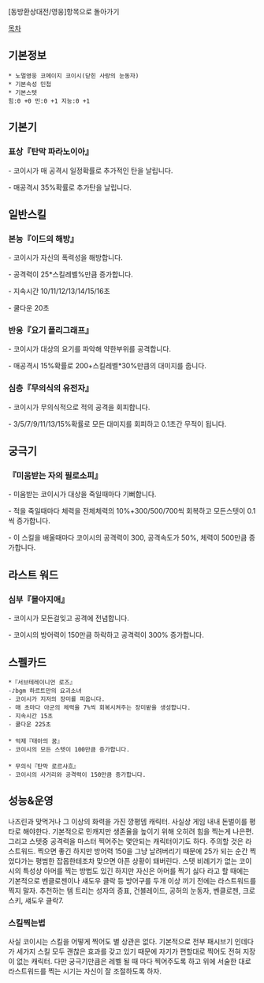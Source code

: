 [동방환상대전/영웅]항목으로 돌아가기

[[목차]]
== 기본정보 ==
 * 노멀영웅 코메이지 코이시(닫힌 사랑의 눈동자)
 * 기본속성 민첩
 * 기본스텟
 힘:0 +0 민:0 +1 지능:0 +1

== 기본기 == 

=== 표상『탄막 파라노이아』 ===

- 코이시가 매 공격시 일정확률로 추가적인 탄을 날립니다.

- 매공격시 35%확률로 추가탄을 날립니다.
 
== 일반스킬 == 
=== 본능『이드의 해방』 ===

- 코이시가 자신의 폭력성을 해방합니다.

- 공격력이 25*스킬레벨%만큼 증가합니다.

- 지속시간 10/11/12/13/14/15/16초

- 쿨다운 20초

=== 반응『요기 폴리그래프』 === 

- 코이시가 대상의 요기를 파악해 약한부위를 공격합니다.

- 매공격시 15%확률로 200+스킬레벨*30%만큼의 대미지를 줍니다.

=== 심층『무의식의 유전자』 ===

- 코이시가 무의식적으로 적의 공격을 회피합니다.

- 3/5/7/9/11/13/15%확률로 모든 대미지를 회피하고 0.1초간 무적이 됩니다.

== 궁극기 ==
=== 『미움받는 자의 필로소피』 ===

- 미움받는 코이시가 대상을 죽일때마다 기뻐합니다.

- 적을 죽일때마다 체력을 전체체력의 10%+300/500/700씩 회복하고 모든스텟이 0.1씩 증가합니다.

- 이 스킬을 배울때마다 코이시의 공격력이 300, 공격속도가 50%, 체력이 500만큼 증가합니다.

== 라스트 워드 ==
=== 심부『몰아지애』 ===

- 코이시가 모든걸잊고 공격에 전념합니다.

- 코이시의 방어력이 150만큼 하락하고 공격력이 300% 증가합니다.

== 스펠카드 ==

 *『서브테레이니언 로즈』
 -♪bgm 하르트만의 요괴소녀
 - 코이시가 지저의 장미를 피웁니다.
 - 매 초마다 아군의 체력을 7%씩 회복시켜주는 장미밭을 생성합니다.
 - 지속시간 15초
 - 쿨다운 225초
 
 * 억제『태아의 꿈』
 - 코이시의 모든 스텟이 100만큼 증가합니다.
 
 * 무의식『탄막 로르샤흐』
 - 코이시의 사거리와 공격력이 150만큼 증가합니다.

== 성능&운영 ==
나즈린과 맞먹거나 그 이상의 화력을 가진 깡평뎀 캐릭터.
사실상 게임 내내 돈벌이를 평타로 해야한다. 기본적으로 민캐지만 생존율을 높이기 위해 오히려 힘을 찍는게 나은편. 그리고 스텟중 공격력을 마스터 찍어주는 몇안되는 캐릭터이기도 하다.
주의할 것은 라스트워드. 찍으면 좋긴 하지만 방어력 150을 그냥 날려버리기 때문에 25가 되는 순간 찍었다가는 평범한 잡몹한테조차 맞으면 아픈 상황이 돼버린다. 스텟 비례기가 없는 코이시의 특성상 아머를 찍는 방법도 있긴 하지만 자신은 아머를 찍기 싫다 라고 할 때에는 기본적으로 벤클로젠이나 섀도우 클락 등 방어구를 두개 이상 끼기 전에는 라스트워드를 찍지 말자.
추천하는 템 트리는 성자의 증표, 건블레이드, 공허의 눈동자, 벤클로젠, 크로스키, 섀도우 클락7.

=== 스킬찍는법 ===
사실 코이시는 스킬을 어떻게 찍어도 별 상관은 없다. 기본적으로 전부 패시브기 인데다가 세가지 스킬 모두 괜찮은 효과를 갖고 있기 때문에 자기가 편할대로 찍어도 전혀 지장이 없는 캐릭터. 다만 궁극기만큼은 레벨 될 때 마다 찍어주도록 하고 위에 서술한 대로 라스트워드를 찍는 시기는 자신이 잘 조절하도록 하자.
